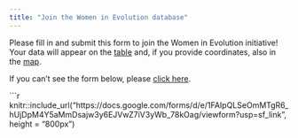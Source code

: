 ---
title: "Join the Women in Evolution database"
---

Please fill in and submit this form to join the Women in Evolution initiative! Your data will appear on the [table](table.html) and, if you provide coordinates, also in the [map](map.html).

If you can't see the form below, please [click here](https://docs.google.com/forms/d/e/1FAIpQLSeOmMTgR6_hUjDpM4Y5aMmDsajw3y6EJVwZ7iV3yWb_78kOag/viewform?usp=sf_link).


```{r echo=FALSE, out.width='100%'}
knitr::include_url("https://docs.google.com/forms/d/e/1FAIpQLSeOmMTgR6_hUjDpM4Y5aMmDsajw3y6EJVwZ7iV3yWb_78kOag/viewform?usp=sf_link", height = "800px")
